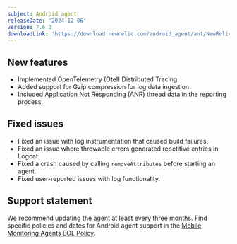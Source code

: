 ```yaml
---
subject: Android agent
releaseDate: '2024-12-06'
version: 7.6.2
downloadLink: 'https://download.newrelic.com/android_agent/ant/NewRelic_Android_Agent_7.6.2.zip'
---
```


## New features

- Implemented OpenTelemetry (Otel) Distributed Tracing.
- Added support for Gzip compression for log data ingestion.
- Included Application Not Responding (ANR) thread data in the reporting process.

## Fixed issues

- Fixed an issue with log instrumentation that caused build failures.
- Fixed an issue where throwable errors generated repetitive entries in Logcat.
- Fixed a crash caused by calling `removeAttributes` before starting an agent.
- Fixed user-reported issues with log functionality.


## Support statement

We recommend updating the agent at least every three months. Find specific policies and dates for Android agent support in the [Mobile Monitoring Agents EOL Policy](/docs/mobile-monitoring/new-relic-mobile/get-started/mobile-agents-eol-policy/#android-eol).
